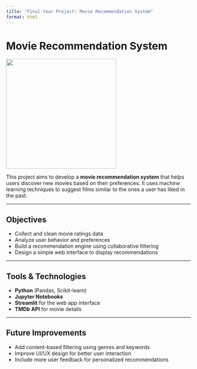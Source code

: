 ```yaml
---
title: "Final Year Project: Movie Recommendation System"
format: html
---
```


# Movie Recommendation System
<img src="recommendations.jpg" width="300" />

This project aims to develop a **movie recommendation system** that helps users discover new movies based on their preferences. It uses machine learning techniques to suggest films similar to the ones a user has liked in the past.

---

## Objectives

- Collect and clean movie ratings data
- Analyze user behavior and preferences
- Build a recommendation engine using collaborative filtering
- Design a simple web interface to display recommendations

---

## Tools & Technologies

- **Python** (Pandas, Scikit-learn)
- **Jupyter Notebooks**
- **Streamlit** for the web app interface
- **TMDb API** for movie details

---

## Future Improvements

- Add content-based filtering using genres and keywords  
- Improve UI/UX design for better user interaction  
- Include more user feedback for personalized recommendations
